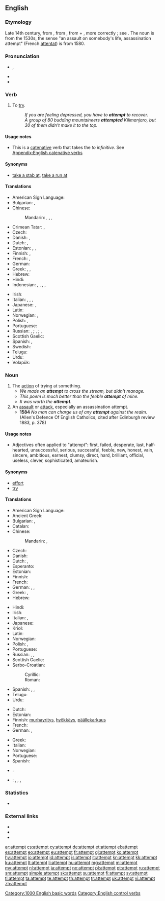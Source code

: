 ==English==

===Etymology===
Late 14th century, from {{etyl|fro}} {{term|atempter}}, from {{etyl|la}} {{term|attempto|attemptō|I try, solicit}}, from {{term|ad||to}} + {{term|temptare}}, more correctly {{term|tentare||to try}}; see {{term|tempt}}.
The noun is from the 1530s, the sense "an assault on somebody's life, assassination attempt" (French [[attentat]]) is from 1580.

===Pronunciation===
* {{IPA|/əˈtɛmpt/}}, {{X-SAMPA|/@"tEmpt/}}
* {{audio|en-us-attempt.ogg|Audio (US)}}
* {{rhymes|ɛmpt}}

===Verb===
{{en-verb}}

# To [[try]].
#: ''If you are feeling depressed, you have to '''attempt''' to recover.''
#: ''A group of 80 budding mountaineers '''attempted''' Kilimanjaro, but 30 of them didn't make it to the top.''

====Usage notes====
* This is a [[catenative]] verb that takes the ''to infinitive''. See [[Appendix:English catenative verbs]]

====Synonyms====
* [[take a stab at]], [[take a run at]]

====Translations====
{{trans-top|to try}}
* American Sign Language: {{tø|ase|A@NearInsideChesthigh-PalmAcross-A@NearInsideChesthigh-PalmAcross A@InsideChesthigh-PalmDown-A@InsideChesthigh-PalmDown}}
* Bulgarian: {{t+|bg|пробвам|tr=probam}}, {{t+|bg|опитвам|tr=opitbam}}
* Chinese:
*: Mandarin: {{t|cmn|嘗試|sc=Hani}}, {{t|cmn|尝试|tr=chángshì|sc=Hani}}, {{t|cmn|試|sc=Hani}}, {{t|cmn|试|tr=shì|sc=Hani}}
* Crimean Tatar: {{t|crh|ıntılmaq}}, {{t|crh|tırışmaq}}
* Czech: {{t|cs|zkusit}}
* Danish: {{t-|da|forsøge}}, {{t-|da|prøve}}
* Dutch: {{t+|nl|pogen}}, {{t+|nl|proberen}}
* Estonian: {{t|et|proovima}}, {{t|et|üritama}}, {{t|et|katsetama}}
* Finnish: {{t+|fi|yrittää}}, {{t+|fi|koettaa}}
* French: {{t+|fr|tenter}}, {{t+|fr|essayer}}
* German: {{t+|de|versuchen}}
* Greek: {{t|el|αποπειρώμαι|tr=apopeirómai}}, {{t|el|επιχειρώ|tr=epicheiró}}, {{t|el|προσπαθώ|tr=prospathó}}
* Hebrew: {{t-|he|ניסה|tr=nisá}}
* Hindi: {{t-|hi|कोशिश करना|xs=Hindi|tr=koshish karnā}}
* Indonesian: {{t|id|upaya|alt=berupaya}}, {{t|id|usaha|alt=berusaha}}, {{t|id|coba}}, {{t|id|coba|alt=mencoba}}, {{t|id|niat|alt=berniat}}
{{trans-mid}}
* Irish: {{t|ga|ionsaigh}}
* Italian: {{t+|it|tentare}}, {{t+|it|cercare}}, {{t+|it|provare}}, {{t-|it|attentare}}
* Japanese: {{t|ja|試みる|tr=[[こころみる]], kokoromiru}}, {{t|ja|試す|tr=[[ためす]], tamesu}}
* Latin: {{t|la|conor}}
* Norwegian: {{t|no|forsøke}}, {{t+|no|prøve}}
* Polish: {{t|pl|próbować}} {{impf}}, {{t|pl|spróbować}} {{pf.}}
* Portuguese: {{t+|pt|tentar}}
* Russian: {{t|ru|пытаться|tr=pytátʹsja}} {{impf}}, {{t|ru|попытаться|tr=popytátʹsja}} {{pf.}}; {{t|ru|пробовать|tr=próbovatʹ}} {{impf}}, {{t|ru|попробовать|tr=popróbovatʹ}} {{pf.}}; {{t|ru|стараться|tr=starátʹsja}} {{impf}}, {{t|ru|постараться|tr=postarát's'a}} {{pf.}}
* Scottish Gaelic: {{t|gd|feuch}}
* Spanish: {{t-|es|intentar}}, {{t|es|tratar|alt=tratar de}}
* Swedish: {{t+|sv|försöka}}
* Telugu: {{t|te|ప్రయత్నించు|tr=prayatninchu}}
* Urdu: {{t-|ur|کوشش کرنا|xs=Urdu|tr=koshish karnā}}
* Volapük: {{t|vo|steifülön}}
{{trans-bottom}}

===Noun===
{{en-noun}}

# The [[action]] of trying at something. {{defdate|1530}}
#* ''We made an '''attempt''' to cross the stream, but didn't manage.''
#* ''This poem is much better than the feeble '''attempt''' of mine.''
#* ''It was worth the '''attempt'''.''
# An [[assault]] or [[attack]], especially an assassination attempt. {{defdate|1580}}
#* '''1584'''  ''No man can charge us of any '''attempt''' against the realm.''  (Allen's Defence Of English Catholics, cited after Edinburgh review 1883, p. 378)

====Usage notes====
* Adjectives often applied to "attempt": first, failed, desperate, last, half-hearted, unsuccessful, serious, successful, feeble, new, honest, vain, sincere, ambitious, earnest, clumsy, direct, hard, brilliant, official, useless, clever, sophisticated, amateurish.

====Synonyms====
* [[effort]]
* [[try]]

====Translations====
{{trans-top|the action of trying at something}}
* American Sign Language: {{tø|ase|A@NearInsideChesthigh-PalmAcross-A@NearInsideChesthigh-PalmAcross A@InsideChesthigh-PalmDown-A@InsideChesthigh-PalmDown}}
* Ancient Greek: {{tø|grc|δοκιμή|tr=dokimē|sc=polytonic|xs=Ancient Greek}}
* Bulgarian: {{t+|bg|опит|tr=opit}}, {{t+|bg|проба|tr=proba}}
* Catalan: {{t|ca|temptativa|f}}
* Chinese:
*: Mandarin: {{t|cmn|嘗試|sc=Hani}}, {{t|cmn|尝试|tr=chángshì|sc=Hani}}
* Czech: {{t-|cs|pokus|m}}
* Danish: {{t-|da|forsøg|n}}
* Dutch: {{t|nl|poging|f}} {{qualifier|an action}}, {{t|nl|probeersel|n}} {{qualifier|making something}}
* Esperanto: {{t-|eo|provo|xs=Esperanto}}
* Estonian: {{t-|et|katse}}
* Finnish: {{t+|fi|yritys}}
* French: {{t+|fr|tentative|f}}
* German: {{t|de|Versuch|m}}, {{t|de|Bestreben|n}}, {{t|de|Bestrebung|f}}
* Greek: {{t+|el|απόπειρα|f|tr=apópeira}}, {{t+|el|προσπάθεια|tr=prospátheia}}
* Hebrew: {{t+|he|ניסיון|m|tr=nisayón}}
{{trans-mid}}
* Hindi: {{t-|hi|कोशिश|f|xs=Hindi|tr=koshish}}
* Irish: {{t|ga|ionsaí|m}}
* Italian: {{t+|it|tentativo}}, {{t+|it|sforzo}}
* Japanese: {{t|ja|試み|tr=[[こころみ]], kokoromi}}
* Kriol: {{tø|rop|shat}}
* Latin: {{t|la|conatus}}
* Norwegian: {{t|no|forsøk|n}}
* Polish: {{t|pl|próba|f}}, {{t|pl|podejście|m}}
* Portuguese: {{t+|pt|tentativa|f}}
* Russian: {{t+|ru|попытка|f|tr=popýtka}}, {{t+|ru|проба|f|tr=próba}}, {{t+|ru|опыт|m|tr=ópyt}}
* Scottish Gaelic: {{t|gd|feuchainn|f}}
* Serbo-Croatian:
*: Cyrillic: {{t|sh|покушај|m}}
*: Roman: {{t|sh|pokušaj|m|sc=Latn}}
* Spanish: {{t-|es|tentativa|f}}, {{t-|es|intento|m}}, {{t+|es|ensayo|m}}
* Telugu: {{t|te|ప్రయత్నం|tr=prayatnam}}
* Urdu: {{t-|ur|کوشش|f|xs=Urdu|tr=koshish}}
{{trans-bottom}}

{{trans-top|attack}}
* Dutch: {{t+|nl|aanslag|m}}
* Estonian: {{t|et|tapmiskatse}}
* Finnish: [[murhayritys]], [[hyökkäys]], [[päällekarkaus]]
* French: {{t+|fr|attentat|m}}
* German: {{t+|de|Anschlag|m}}, {{t+|de|Attentat|n}}
{{trans-mid}}
* Greek: {{t+|el|απόπειρα|f|tr=apópira}}
* Italian: {{t+|it|attentato}}
* Norwegian: {{t|no|angrep|n}}
* Portuguese: {{t+|pt|atentado|m}}
* Spanish: {{t-|es|atentado|m}}
{{trans-bottom}}

{{checktrans-top}}
* {{ttbc|bg}}: {{t|bg|опит|m}}
{{trans-mid}}
* {{ttbc|id}}: {{t|id|upaya}}, {{t|id|idusaha}}, {{t|id|coba|alt=percobaan}}, {{t|id|niat}}
{{trans-bottom}}

===Statistics===
* {{rank|drawn|field|street|829|attempt|soft|officers|likely}}

===External links===
* {{R:Webster 1913}}
* {{R:Century 1911}}
* {{R:OneLook}}

[[Category:1000 English basic words]]
[[Category:English control verbs]]

[[ar:attempt]]
[[cs:attempt]]
[[cy:attempt]]
[[de:attempt]]
[[et:attempt]]
[[el:attempt]]
[[es:attempt]]
[[eo:attempt]]
[[eu:attempt]]
[[fr:attempt]]
[[gl:attempt]]
[[ko:attempt]]
[[hy:attempt]]
[[io:attempt]]
[[id:attempt]]
[[is:attempt]]
[[it:attempt]]
[[kn:attempt]]
[[kk:attempt]]
[[ku:attempt]]
[[lt:attempt]]
[[li:attempt]]
[[hu:attempt]]
[[mg:attempt]]
[[ml:attempt]]
[[my:attempt]]
[[nl:attempt]]
[[ja:attempt]]
[[no:attempt]]
[[pl:attempt]]
[[pt:attempt]]
[[ru:attempt]]
[[sm:attempt]]
[[simple:attempt]]
[[sk:attempt]]
[[su:attempt]]
[[fi:attempt]]
[[sv:attempt]]
[[tl:attempt]]
[[ta:attempt]]
[[te:attempt]]
[[th:attempt]]
[[tr:attempt]]
[[uk:attempt]]
[[vi:attempt]]
[[zh:attempt]]